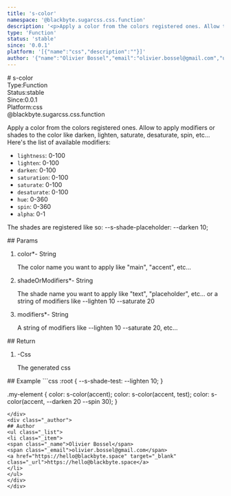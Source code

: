 ```yaml
---
title: 's-color'
namespace: '@blackbyte.sugarcss.css.function'
description: '<p>Apply a color from the colors registered ones. Allow to apply modifiers or shades to the color like darken, lighten, saturate, desaturate, spin, etc... Here&#39;s the list of available modifiers:</p> <ul> <li><code>lightness</code>: 0-100</li> <li><code>lighten</code>: 0-100</li> <li><code>darken</code>: 0-100</li> <li><code>saturation</code>: 0-100</li> <li><code>saturate</code>: 0-100</li> <li><code>desaturate</code>: 0-100</li> <li><code>hue</code>: 0-360</li> <li><code>spin</code>: 0-360</li> <li><code>alpha</code>: 0-1</li> </ul> <p>The shades are registered like so: --s-shade-placeholder: --darken 10;</p> '
type: 'Function'
status: 'stable'
since: '0.0.1'
platform: '[{"name":"css","description":""}]'
author: '{"name":"Olivier Bossel","email":"olivier.bossel@gmail.com","url":"https://hello@blackbyte.space"}'
---
```


<div class="docmap-mdx">
# s-color
<div class="_metas">
<div class="_type"><span class="_type-label">Type:</span><span class="_type-value">Function</span></div>
<div class="_status"><span class="_status-label">Status:</span><span class="_status-value -stable">stable</span></div>
<div class="_since"><span class="_since-label">Since:</span><span class="_since-value">0.0.1</span></div>
<div class="_platform"><span class="_platform-label">Platform:</span><span class="_platform-value -css">css</span></div>
</div>
<div class="_namespace">@blackbyte.sugarcss.css.function</div>
<div class="_description typo-lead typo-format">
<p>Apply a color from the colors registered ones.
Allow to apply modifiers or shades to the color like darken, lighten, saturate, desaturate, spin, etc...
Here&#39;s the list of available modifiers:</p>
<ul>
<li><code>lightness</code>: 0-100</li>
<li><code>lighten</code>: 0-100</li>
<li><code>darken</code>: 0-100</li>
<li><code>saturation</code>: 0-100</li>
<li><code>saturate</code>: 0-100</li>
<li><code>desaturate</code>: 0-100</li>
<li><code>hue</code>: 0-360</li>
<li><code>spin</code>: 0-360</li>
<li><code>alpha</code>: 0-1</li>
</ul>
<p>The shades are registered like so: --s-shade-placeholder: --darken 10;</p>

</div>
<div class="_params">
## Params
<ol class="_list">
<li class="_item">
<span class="_name">color<span class="_required">*</span></span><span class="_default">-</span> <span class="_type">String</span>
<p class="_description">The color name you want to apply like &quot;main&quot;&comma; &quot;accent&quot;&comma; etc&period;&period;&period;</p>
</li>
<li class="_item">
<span class="_name">shadeOrModifiers<span class="_required">*</span></span><span class="_default">-</span> <span class="_type">String</span>
<p class="_description">The shade name you want to apply like &quot;text&quot;&comma; &quot;placeholder&quot;&comma; etc&period;&period;&period; or a string of modifiers like --lighten 10 --saturate 20</p>
</li>
<li class="_item">
<span class="_name">modifiers<span class="_required">*</span></span><span class="_default">-</span> <span class="_type">String</span>
<p class="_description">A string of modifiers like --lighten 10 --saturate 20&comma; etc&period;&period;&period;</p>
</li>
</ol>
</div>
<div class="_return">
## Return
<ol class="_list">
<li class="_item">
<span class="_default">-</span><span class="_type">Css</span>
<p class="_description">The generated css</p>
</li>
</ol>
</div>
<div class="_examples">
## Example
```css
:root {
   --s-shade-test: --lighten 10;
}

.my-element {
color: s-color(accent);
color: s-color(accent, test);
color: s-color(accent, --darken 20 --spin 30);
}

```
</div>
<div class="_author">
## Author
<ul class="_list">
<li class="_item">
<span class="_name">Olivier Bossel</span>
<span class="_email">olivier.bossel@gmail.com</span>
<a href="https://hello@blackbyte.space" target="_blank" class="_url">https://hello@blackbyte.space</a>
</li>
</ul>
</div>
</div>
```
